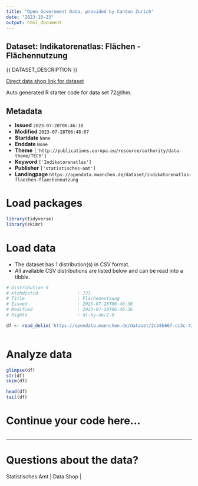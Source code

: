 ```yaml
---
title: "Open Government Data, provided by Canton Zurich"
date: "2023-10-23"
output: html_document
---
```


## Dataset: Indikatorenatlas: Flächen - Flächennutzung

{{ DATASET_DESCRIPTION }}

[Direct data shop link for dataset](https://www.zh.ch/de/politik-staat/opendata.html#/datasets/indikatorenatlas-flaechen-flaechennutzung)

Auto generated R starter code for data set 72@lhm.

## Metadata

- **Issued** `2023-07-28T06:46:10`
- **Modified** `2023-07-28T06:48:07`
- **Startdate** `None`
- **Enddate** `None`
- **Theme** `['http://publications.europa.eu/resource/authority/data-theme/TECH']`
- **Keyword** `['Indikatorenatlas']`
- **Publisher** `['statistisches-amt']`
- **Landingpage** `https://opendata.muenchen.de/dataset/indikatorenatlas-flaechen-flaechennutzung`


# Load packages

```r

library(tidyverse)
library(skimr)

```

# Load data

-   The dataset has 1 distribution(s) in CSV format.
-   All available CSV distributions are listed below and can be read into a tibble.

```r

# Distribution 0
# Ktzhdistid               : 721
# Title                    : Flächennutzung
# Issued                   : 2023-07-28T06:46:36
# Modified                 : 2023-07-28T06:46:36
# Rights                   : dl-by-de/2.0

df <- read_delim('https://opendata.muenchen.de/dataset/2cb8b66f-cc3c-41fa-b15a-5ace4bd997a2/resource/fe73098e-7d65-4b25-9b76-b9c8e99e332d/download/indikat_flaechen_flaechennutzung_240723.csv')



```

# Analyze data

```r

glimpse(df)
str(df)
skim(df)

head(df)
tail(df)

```

# Continue your code here...

```r

```

------------------------------------------------------------------------

# Questions about the data?

Statistisches Amt | Data Shop | 
